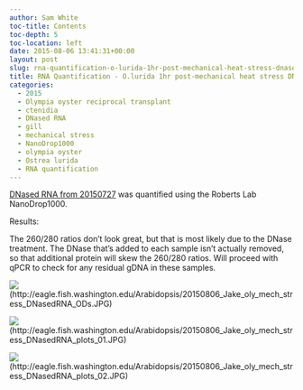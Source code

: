 ```yaml
---
author: Sam White
toc-title: Contents
toc-depth: 5
toc-location: left
date: 2015-08-06 13:41:31+00:00
layout: post
slug: rna-quantification-o-lurida-1hr-post-mechanical-heat-stress-dnased-rna
title: RNA Quantification - O.lurida 1hr post-mechanical heat stress DNased RNA
categories:
  - 2015
  - Olympia oyster reciprocal transplant
  - ctenidia
  - DNased RNA
  - gill
  - mechanical stress
  - NanoDrop1000
  - olympia oyster
  - Ostrea lurida
  - RNA quantification
---
```


[DNased RNA from 20150727](../2015-07-27-dnase-treatment-o-lurida-ctenidia-1hr-post-mechanical-stress-rna/index.qmd) was quantified using the Roberts Lab NanoDrop1000.



Results:

The 260/280 ratios don't look great, but that is most likely due to the DNase treatment. The DNase that's added to each sample isn't actually removed, so that additional protein will skew the 260/280 ratios. Will proceed with qPCR to check for any residual gDNA in these samples.



![](https://eagle.fish.washington.edu/Arabidopsis/20150806_Jake_oly_mech_stress_DNasedRNA_ODs.JPG)(http://eagle.fish.washington.edu/Arabidopsis/20150806_Jake_oly_mech_stress_DNasedRNA_ODs.JPG)

![](https://eagle.fish.washington.edu/Arabidopsis/20150806_Jake_oly_mech_stress_DNasedRNA_plots_01.JPG)(http://eagle.fish.washington.edu/Arabidopsis/20150806_Jake_oly_mech_stress_DNasedRNA_plots_01.JPG)

![](https://eagle.fish.washington.edu/Arabidopsis/20150806_Jake_oly_mech_stress_DNasedRNA_plots_02.JPG)(http://eagle.fish.washington.edu/Arabidopsis/20150806_Jake_oly_mech_stress_DNasedRNA_plots_02.JPG)
